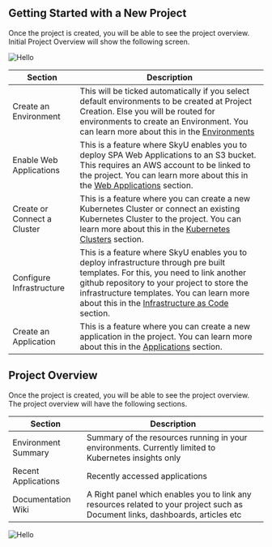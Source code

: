 

 ## Getting Started with a New Project

Once the project is created, you will be able to see the project overview. Initial Project Overview will show the following screen.

<Image src="/assets/images/docs/create-project/new-project-getting-started.png" alt="Hello" width={1000} height={500}  />

| Section                     | Description                                                                                                                                                                                                                                                                                                         |
| --------------------------- | ------------------------------------------------------------------------------------------------------------------------------------------------------------------------------------------------------------------------------------------------------------------------------------------------------------------- |
| Create an Environment       | This will be ticked automatically if you select default environments to be created at Project Creation. Else you will be routed for environments to create an Environment. You can learn more about this in the [Environments](/concepts/web-applications)                                                                                                                                            |
| Enable Web Applications     | This is a feature where SkyU enables you to deploy SPA Web Applications to an S3 bucket. This requires an AWS account to be linked to the project. You can learn more about this in the [Web Applications](/concepts/web-applications) section.                                                                     |
| Create or Connect a Cluster | This is a feature where you can create a new Kubernetes Cluster or connect an existing Kubernetes Cluster to the project. You can learn more about this in the [Kubernetes Clusters](/concepts/kubernetes-clusters) section.                                                                                        |
| Configure Infrastructure    | This is a feature where SkyU enables you to deploy infrastructure through pre built templates. For this, you need to link another github repository to your project to store the infrastructure templates. You can learn more about this in the [Infrastructure as Code](/concepts/infrastructure-as-code) section. |
| Create an Application       | This is a feature where you can create a new application in the project. You can learn more about this in the [Applications](/concepts/applications) section.                                                                                                                                                       |

 ## Project Overview

Once the project is created, you will be able to see the project overview. The project overview will have the following sections.

| Section             | Description                                                                                                                    |
| ------------------- | ------------------------------------------------------------------------------------------------------------------------------ |
| Environment Summary | Summary of the resources running in your environments. Currently limited to Kubernetes insights only                           |
| Recent Applications | Recently accessed applications                                                                                                 |
| Documentation Wiki  | A Right panel which enables you to link any resources related to your project such as Document links, dashboards, articles etc |

<Image src="/assets/images/docs/create-project/project-overview.png" alt="Hello" width={1000} height={500} caption="Project Overview" />
 

 


